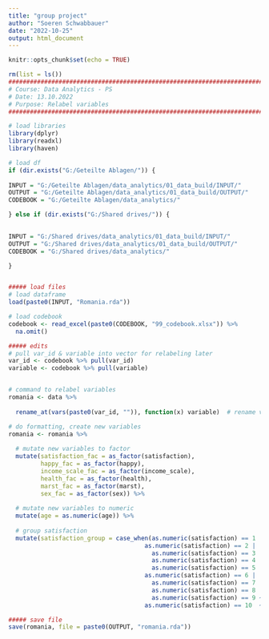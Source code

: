 ```yaml
---
title: "group project"
author: "Soeren Schwabbauer"
date: "2022-10-25"
output: html_document
---
```


```r
knitr::opts_chunk$set(echo = TRUE)
```




```r
rm(list = ls())
################################################################################
# Course: Data Analytics - PS
# Date: 13.10.2022
# Purpose: Relabel variables
################################################################################

# load libraries
library(dplyr)
library(readxl)
library(haven)

# load df
if (dir.exists("G:/Geteilte Ablagen/")) {
  
INPUT = "G:/Geteilte Ablagen/data_analytics/01_data_build/INPUT/"
OUTPUT = "G:/Geteilte Ablagen/data_analytics/01_data_build/OUTPUT/"
CODEBOOK = "G:/Geteilte Ablagen/data_analytics/"

} else if (dir.exists("G:/Shared drives/")) {
  

INPUT = "G:/Shared drives/data_analytics/01_data_build/INPUT/"
OUTPUT = "G:/Shared drives/data_analytics/01_data_build/OUTPUT/"
CODEBOOK = "G:/Shared drives/data_analytics/"

}


##### load files
# load dataframe
load(paste0(INPUT, "Romania.rda"))

# load codebook
codebook <- read_excel(paste0(CODEBOOK, "99_codebook.xlsx")) %>%
  na.omit()

##### edits
# pull var_id & variable into vector for relabeling later
var_id <- codebook %>% pull(var_id)
variable <- codebook %>% pull(variable)


# command to relabel variables
romania <- data %>%
  
  rename_at(vars(paste0(var_id, "")), function(x) variable)  # rename variables

# do formatting, create new variables
romania <- romania %>%
  
  # mutate new variables to factor 
  mutate(satisfaction_fac = as_factor(satisfaction),
         happy_fac = as_factor(happy),
         income_scale_fac = as_factor(income_scale),
         health_fac = as_factor(health),
         marst_fac = as_factor(marst),
         sex_fac = as_factor(sex)) %>%
  
  # mutate new variables to numeric 
  mutate(age = as.numeric(age)) %>%
  
  # group satisfaction
  mutate(satisfaction_group = case_when(as.numeric(satisfaction) == 1  ~ "Not satisfied at all",
                                      as.numeric(satisfaction) == 2 |
                                        as.numeric(satisfaction) == 3 |
                                        as.numeric(satisfaction) == 4 |
                                        as.numeric(satisfaction) == 5  ~ "Not very satisfied",
                                      as.numeric(satisfaction) == 6 |
                                        as.numeric(satisfaction) == 7  |
                                        as.numeric(satisfaction) == 8 |
                                        as.numeric(satisfaction) == 9 ~ "Quiet satisfied",
                                      as.numeric(satisfaction) == 10  ~ "Very satisfied")) 

##### save file
save(romania, file = paste0(OUTPUT, "romania.rda"))
```


